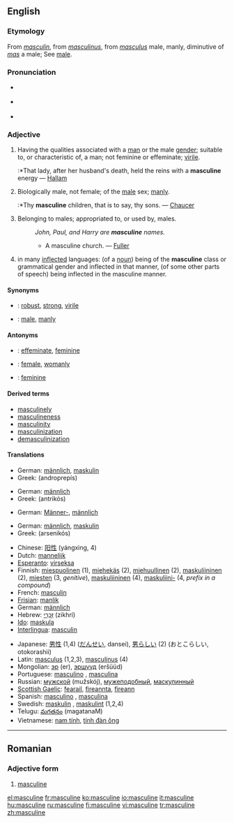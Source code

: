 {{wikipedia}}
==English==

===Etymology===
From {{OF.}} ''[[masculin]]'', from {{L.}} ''[[masculinus]]'', from ''[[masculus]]'' male, manly, diminutive of ''[[mas]]'' a male; See [[male]].

===Pronunciation===
*{{italbrac|[[RP]]}} {{IPA|/ˈmæskjʊlɪn/ ''or'' /ˈmæskjəlɪn/}}
*{{italbrac|US}} {{IPA|/ˈmæskjuːlɪn/ ''or'' /ˈmæskjəlɪn/}}
*{{audio|en-us-masculine.ogg|Audio (US)}}

===Adjective===
{{en-adj}}

# Having the qualities associated with a [[man]] or the male [[gender]]; suitable to, or characteristic of, a man; not feminine or effeminate; [[virile]].
#:*That lady, after her husband's death, held the reins with a '''masculine''' energy — [[Hallam]]
# Biologically male, not female; of the [[male]] sex; [[manly]].
#:*Thy '''masculine''' children, that is to say, thy sons. — [[Chaucer]]
# Belonging to males; appropriated to, or used by, males.
#:''John, Paul, and Harry are '''masculine''' names.''
#:*A masculine church. — [[Fuller]]
# {{Grammar}} in many [[inflected]] languages: (of a [[noun]]) being of the '''masculine''' class or grammatical gender and inflected in that manner, (of some other parts of speech) being inflected in the masculine manner.

====Synonyms====
*{{italbrac|having qualities of male gender}}: [[robust]], [[strong]], [[virile]]
*{{italbrac|of the male sex}}: [[male]], [[manly]]

====Antonyms====
*{{italbrac|having qualities of male gender}}: [[effeminate]], [[feminine]]
*{{italbrac|of the male sex}}: [[female]], [[womanly]]
*{{italbrac|grammar}}: [[feminine]]

====Derived terms====
*[[masculinely]]
*[[masculineness]]
*[[masculinity]]
*[[masculinization]]
*[[demasculinization]]

====Translations====
{{trans-top|having male qualities, not feminine or effeminate.}}
*German: [[männlich]], [[maskulin]]
*Greek: {{t|el|ανδροπρεπής|m|s}} (androprepís)
{{trans-mid}}
{{trans-bottom}}

{{trans-top|of the male sex; biologically male, not female; manly; virile}}
*German: [[männlich]]
*Greek: {{t|el|αντρικός|m|s}} (antrikós)
{{trans-mid}}
{{trans-bottom}}

{{trans-top|belonging to males; appropriated to, or used by, males}}
*German: [[Männer-]], [[männlich]]
{{trans-mid}}
{{trans-bottom}}

{{trans-top|(''grammar'') of a noun being of the masculine class, of some other parts of speech being inflected in the masculine manner}}
*German: [[männlich]], [[maskulin]]
*Greek: {{t|el|αρσενικός|m|s}} (arsenikós)
{{trans-mid}}
{{trans-bottom}}

{{checktrans}}
{{trans-top|Translations to be categorised}}
*Chinese: [[阳性]] (yángxìng, 4)
*Dutch: [[mannelijk]] {{n}}
*[[Esperanto]]: [[virseksa]]
*Finnish: [[miespuolinen]] (1), [[miehekäs]] (2), [[miehuullinen]] (2), [[maskuliininen]] (2), [[mies#Finnish|miesten]] (3, ''genitive''), [[maskuliininen]] (4), [[maskuliini|maskuliini-]] (4, ''prefix in a compound'')
*French: [[masculin]] {{m}}
*[[Frisian]]: [[manlik]]
*German: [[männlich]]
*Hebrew: [[זכרי|זִכְרִי]] (zikhrí) {{m}}
*[[Ido]]: [[maskula]]
*[[Interlingua]]: [[masculin]]
{{trans-mid}}
*Japanese: [[男性]] (1,4) ([[だんせい]], dansei), [[男らしい]] (2) (おとこらしい, otokorashii)
*Latin: [[masculus]] (1,2,3), [[masculinus]] (4)
*Mongolian: [[эр]] (er), [[эршүүд]] (eršüüd)
*Portuguese: [[masculino]] {{m}}, [[masculina]] {{f}}
*Russian: [[мужской]] (mužskój), [[мужеподобный]], [[маскулинный]]
*[[Scottish Gaelic]]: [[fearail]], [[fireannta]], [[fireann]]
*Spanish: [[masculino]] {{m}}, [[masculina]] {{f}}
*Swedish: [[maskulin]] {{c}}, [[maskulint]] {{n}} (1,2,4)
*Telugu: [[మగతనం]] (magatanaM)
*Vietnamese: [[nam tính]], [[tính đàn ông]]
{{trans-bottom}}

----

==Romanian==

===Adjective form===
{{ro-adjform|fpl|masculin}}

# [[masculine#English|masculine]]

[[el:masculine]]
[[fr:masculine]]
[[ko:masculine]]
[[io:masculine]]
[[it:masculine]]
[[hu:masculine]]
[[ru:masculine]]
[[fi:masculine]]
[[vi:masculine]]
[[tr:masculine]]
[[zh:masculine]]